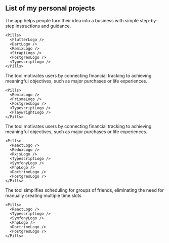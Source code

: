 
## List of my personal projects

<div className="@container flex flex-col gap-6">
  <Project
    name="UpStarter"
    description="Start your new business with confidence and personalized guidance."
    image="personal/upstarter"
    link="/projects/upstarter"
  >
    The app helps people turn their idea into a business with simple step-by-step instructions and guidance.

    <Pills>
      <FlutterLogo />
      <DartLogo />
      <RemixLogo />
      <StrapiLogo />
      <PostgresLogo />
      <TypescriptLogo />
    </Pills>
  </Project>
  <Project
    name="Financial goals tracker"
    description="Achieve your goals thanks to purposeful saving."
    image="personal/financial-goals"
    link="/projects/financial-goals"
  >
    The tool motivates users by connecting financial tracking to achieving meaningful objectives, such as major
    purchases
    or life experiences.

    <Pills>
      <RemixLogo />
      <PrismaLogo />
      <PostgresLogo />
      <TypescriptLogo />
      <PlaywrightLogo />
    </Pills>
  </Project>
  <Project
    name="Simply Budget"
    description="Control your money with a simple budgeting app."
    image="personal/simply-budget"
    link="/projects/simply-budget"
  >
    The tool motivates users by connecting financial tracking to achieving meaningful objectives, such as major
    purchases
    or life experiences.

    <Pills>
      <ReactLogo />
      <ReduxLogo />
      <RxjsLogo />
      <TypescriptLogo />
      <SymfonyLogo />
      <PhpLogo />
      <DoctrineLogo />
      <PostgresLogo />
    </Pills>
  </Project>
  <Project
    name="Meeting planner"
    description="Schedule meeting day and time without too much hassle."
    image="personal/spotkanie"
    link="/projects/meeting-planner"
  >
    The tool simplifies scheduling for groups of friends, eliminating the need for manually creating multiple time slots

    <Pills>
      <ReactLogo />
      <TypescriptLogo />
      <SymfonyLogo />
      <PhpLogo />
      <DoctrineLogo />
      <PostgresLogo />
    </Pills>
  </Project>
</div>
